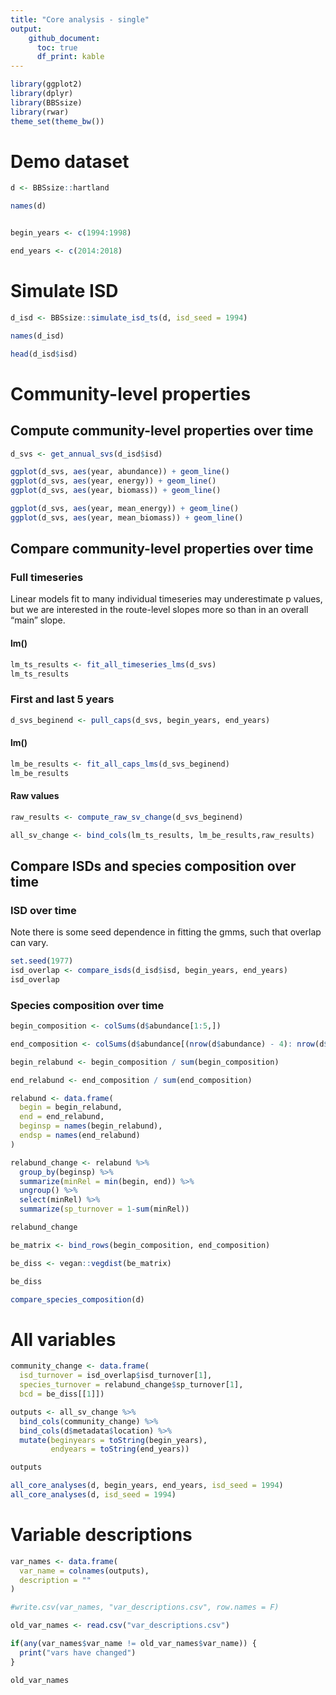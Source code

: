 ```yaml
---
title: "Core analysis - single"
output: 
    github_document:
      toc: true
      df_print: kable
---
```


```r
library(ggplot2)
library(dplyr)
library(BBSsize)
library(rwar)
theme_set(theme_bw())
```


# Demo dataset

```r

d <- BBSsize::hartland

names(d)


begin_years <- c(1994:1998)

end_years <- c(2014:2018)
```

# Simulate ISD

```r

d_isd <- BBSsize::simulate_isd_ts(d, isd_seed = 1994)

names(d_isd)

head(d_isd$isd)

```

# Community-level properties

## Compute community-level properties over time

```r


d_svs <- get_annual_svs(d_isd$isd)

ggplot(d_svs, aes(year, abundance)) + geom_line()
ggplot(d_svs, aes(year, energy)) + geom_line()
ggplot(d_svs, aes(year, biomass)) + geom_line()

ggplot(d_svs, aes(year, mean_energy)) + geom_line()
ggplot(d_svs, aes(year, mean_biomass)) + geom_line()

```


## Compare community-level properties over time

### Full timeseries

Linear models fit to many individual timeseries may underestimate p values, but we are interested in the route-level slopes more so than in an overall "main" slope.


#### lm() 

```r
lm_ts_results <- fit_all_timeseries_lms(d_svs)
lm_ts_results
```

### First and last 5 years

```r


d_svs_beginend <- pull_caps(d_svs, begin_years, end_years)

```

#### lm()

```r
lm_be_results <- fit_all_caps_lms(d_svs_beginend)
lm_be_results
```

#### Raw values

```r
raw_results <- compute_raw_sv_change(d_svs_beginend)

```


```r

all_sv_change <- bind_cols(lm_ts_results, lm_be_results,raw_results)

```

## Compare ISDs and species composition over time

### ISD over time

Note there is some seed dependence in fitting the gmms, such that overlap can vary.

```r
set.seed(1977)
isd_overlap <- compare_isds(d_isd$isd, begin_years, end_years)
isd_overlap
```

### Species composition over time

```r
begin_composition <- colSums(d$abundance[1:5,])

end_composition <- colSums(d$abundance[(nrow(d$abundance) - 4): nrow(d$abundance), ])

begin_relabund <- begin_composition / sum(begin_composition)

end_relabund <- end_composition / sum(end_composition)

relabund <- data.frame(
  begin = begin_relabund,
  end = end_relabund,
  beginsp = names(begin_relabund),
  endsp = names(end_relabund)
) 

relabund_change <- relabund %>%
  group_by(beginsp) %>%
  summarize(minRel = min(begin, end)) %>%
  ungroup() %>%
  select(minRel) %>%
  summarize(sp_turnover = 1-sum(minRel))

relabund_change

be_matrix <- bind_rows(begin_composition, end_composition)

be_diss <- vegan::vegdist(be_matrix)

be_diss

compare_species_composition(d)
```


# All variables

```r

community_change <- data.frame(
  isd_turnover = isd_overlap$isd_turnover[1],
  species_turnover = relabund_change$sp_turnover[1],
  bcd = be_diss[[1]])

outputs <- all_sv_change %>%
  bind_cols(community_change) %>%
  bind_cols(d$metadata$location) %>%
  mutate(beginyears = toString(begin_years),
         endyears = toString(end_years))

outputs

all_core_analyses(d, begin_years, end_years, isd_seed = 1994)
all_core_analyses(d, isd_seed = 1994)
```

# Variable descriptions

```r

var_names <- data.frame(
  var_name = colnames(outputs),
  description = ""
)

#write.csv(var_names, "var_descriptions.csv", row.names = F)

old_var_names <- read.csv("var_descriptions.csv")

if(any(var_names$var_name != old_var_names$var_name)) {
  print("vars have changed")
}

old_var_names
```
